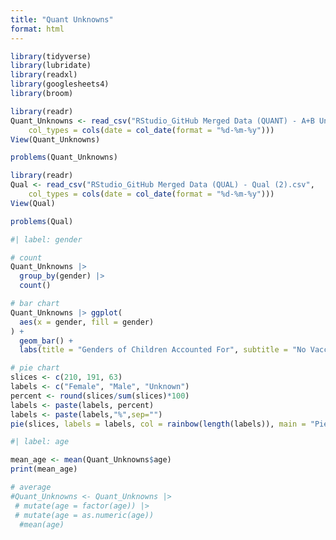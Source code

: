 ```yaml
---
title: "Quant Unknowns"
format: html
---
```


```r
library(tidyverse)
library(lubridate)
library(readxl)
library(googlesheets4)
library(broom)

```

```r
library(readr)
Quant_Unknowns <- read_csv("RStudio_GitHub Merged Data (QUANT) - A+B Unknowns (3).csv", 
    col_types = cols(date = col_date(format = "%d-%m-%y")))
View(Quant_Unknowns)
```

```r
problems(Quant_Unknowns)
```

```r
library(readr)
Qual <- read_csv("RStudio_GitHub Merged Data (QUAL) - Qual (2).csv", 
    col_types = cols(date = col_date(format = "%d-%m-%y")))
View(Qual)
```

```r
problems(Qual)
```


```r
#| label: gender

# count
Quant_Unknowns |> 
  group_by(gender) |>
  count()

# bar chart
Quant_Unknowns |> ggplot(
  aes(x = gender, fill = gender)
) +
  geom_bar() +
  labs(title = "Genders of Children Accounted For", subtitle = "No Vaccine Cards")

# pie chart
slices <- c(210, 191, 63)
labels <- c("Female", "Male", "Unknown")
percent <- round(slices/sum(slices)*100)
labels <- paste(labels, percent)
labels <- paste(labels,"%",sep="") 
pie(slices, labels = labels, col = rainbow(length(labels)), main = "Pie Chart of Genders Survyed (No Vaccine Cards)")

```

```r
#| label: age

mean_age <- mean(Quant_Unknowns$age)
print(mean_age)

# average
#Quant_Unknowns <- Quant_Unknowns |>
 # mutate(age = factor(age)) |>
 # mutate(age = as.numeric(age))
  #mean(age)
```

